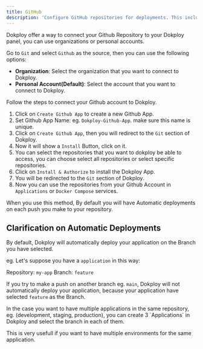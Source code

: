 ```yaml
---
title: GitHub
description: 'Configure GitHub repositories for deployments. This includes setting up access tokens, repository names, and branches.'
---
```



Dokploy offer a way to connect your Github Repository to your Dokploy panel, you can use organizations or personal accounts.

Go to `Git` and select `Github` as the source, then you can use the following options:

- **Organization**: Select the organization that you want to connect to Dokploy.
- **Personal Account(Default)**: Select the account that you want to connect to Dokploy.

Follow the steps to connect your Github account to Dokploy.

1. Click on `Create Github App` to create a new Github App.
2. Set Github App Name: eg. `Dokploy-Github-App`. make sure this name is unique.
3. Click on `Create Github App`, then you will redirect to the `Git` section of Dokploy.
4. Now it will show a `Install` Button, click on it.
5. You can select the repositories that you want to dokploy be able to access, you can choose 
select all repositories or select specific repositories.
6. Click on `Install & Authorize` to install the Dokploy App.
7. You will be redirected to the `Git` section of Dokploy.
8. Now you can use the repositories from your Github Account in `Applications` or `Docker Compose` services.

<Callout>
When you use this method, By default you will have Automatic deployments on each push you make to your repository.
</Callout>

## Clarification on Automatic Deployments

By default, Dokploy will automatically deploy your application on the Branch you have selected.

eg. Let's suppose you have a `application` in this way:

Repository: `my-app`
Branch: `feature`

If you try to make a push on another branch eg. `main`, Dokploy will not automatically deploy your application, because 
your application have selected `feature` as the Branch.

<Callout>
In the case you want to have multiple applications in the same repository, eg. (development, staging, production), you can create 3 `Applications` in Dokploy
and select the branch in each of them.

This is very usefull if you want to have multiple environments for the same application.
</Callout>